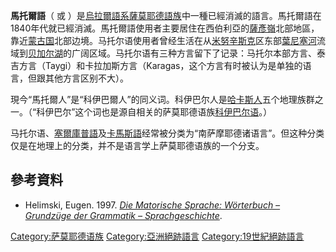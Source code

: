 {{Infobox language
|name=馬托爾語 
|nativename=
|states=[[俄羅斯|俄羅斯]]
|region=
|extinct=1839
|familycolor=Uralic
|fam1=[[乌拉尔语系|乌拉尔语系]]
|fam2=[[薩莫耶德語族|薩莫耶德語族]]
|dia1=马托尔本部方言
|dia2=泰吉方言（Taygi）
|dia3=卡拉加斯方言（Karagas）
|iso3=mtm
|linglist=mtm
|linglist2=ymt
|glotto=mato1250
|glottorefname=Mator-Taigi-Karagas
}}
'''馬托爾語'''（{{lang-en|Mator}} 或 {{lang|en|Motor}}）是[[烏拉爾語系|烏拉爾語系]][[薩莫耶德語族|薩莫耶德語族]]中一種已經消滅的語言。馬托爾語在1840年代就已經消滅。馬托爾語使用者主要居住在西伯利亞的[[薩彥嶺|薩彥嶺]]北部地區，靠近[[蒙古国|蒙古国]]北部边境。马托尔语使用者曾经生活在从[[米努辛斯克|米努辛斯克]]区东部[[葉尼塞河|葉尼塞河]]流域到[[贝加尔湖|贝加尔湖]]的广阔区域。马托尔语有三种方言留下了记录：马托尔本部方言、泰吉方言（Taygi）和卡拉加斯方言（Karagas，这个方言有时被认为是单独的语言，但跟其他方言区别不大）。

現今“馬托爾人”是“科伊巴爾人”的同义词。科伊巴尔人是[[哈卡斯人|哈卡斯人]]五个地理族群之一。（“科伊巴尔”这个词也是源自相关的萨莫耶德语族[[卡馬斯語|科伊巴尔语]]。）

马托尔语、[[塞爾庫普語|塞爾庫普語]]及[[卡馬斯語|卡馬斯語]]经常被分类为“南萨摩耶德诸语言”。但这种分类仅是在地理上的分类，并不是语言学上萨莫耶德语族的一个分支。

==參考資料==
* Helimski, Eugen. 1997. [https://web.archive.org/web/20110722100743/http://helimski.com/1.10/1.10.html ''Die Matorische Sprache: Wörterbuch – Grundzüge der Grammatik – Sprachgeschichte''].
{{Reflist}}

{{乌拉尔语系}}

[[Category:萨莫耶德语族|Category:萨莫耶德语族]]
[[Category:亞洲絕跡語言|Category:亞洲絕跡語言]]
[[Category:19世紀絕跡語言|Category:19世紀絕跡語言]]